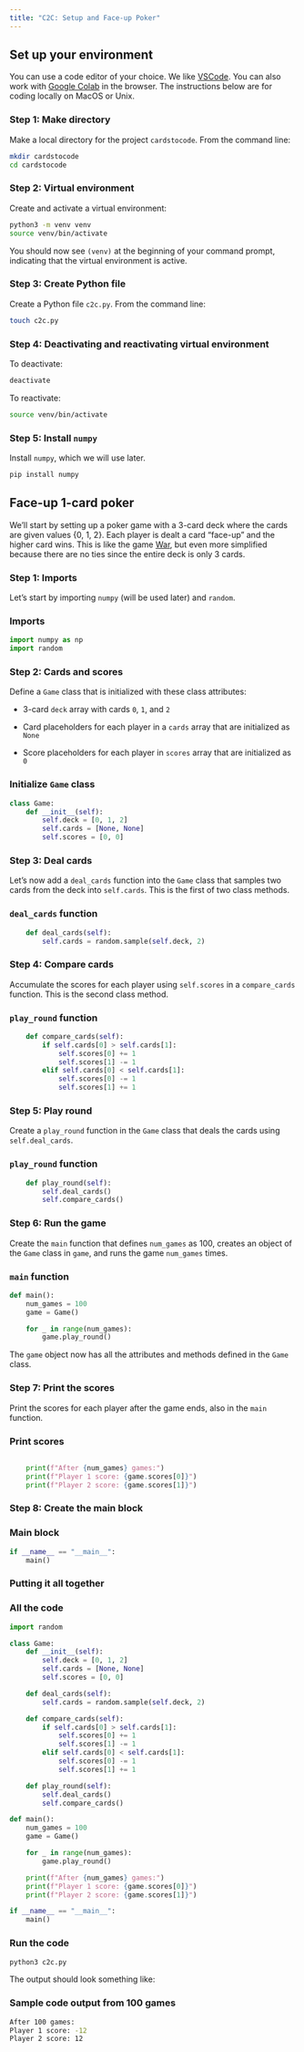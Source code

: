 ```yaml
---
title: "C2C: Setup and Face-up Poker"
---
```

## Set up your environment
You can use a code editor of your choice. We like [VSCode](https://code.visualstudio.com/). You can also work with [Google Colab](https://colab.research.google.com/) in the browser. The instructions below are for coding locally on MacOS or Unix. 

### Step 1: Make directory
Make a local directory for the project `cardstocode`. From the command line: 

```bash
mkdir cardstocode
cd cardstocode
```
### Step 2: Virtual environment
Create and activate a virtual environment: 

```bash
python3 -m venv venv
source venv/bin/activate
```

You should now see `(venv)` at the beginning of your command prompt, indicating that the virtual environment is active.

### Step 3: Create Python file
Create a Python file `c2c.py`. From the command line: 

```bash
touch c2c.py
```
### Step 4: Deactivating and reactivating virtual environment
To deactivate: 

```bash
deactivate
```

To reactivate: 

```bash
source venv/bin/activate
```

### Step 5: Install `numpy`
Install `numpy`, which we will use later. 

```bash
pip install numpy
```

## Face-up 1-card poker 
We'll start by setting up a poker game with a 3-card deck where the cards are given values {0, 1, 2}. Each player is dealt a card "face-up" and the higher card wins. This is like the game [War](https://en.wikipedia.org/wiki/War_(card_game)), but even more simplified because there are no ties since the entire deck is only 3 cards. 

### Step 1: Imports
Let's start by importing `numpy` (will be used later) and `random`. 

:::{.callout-tip collapse="true" appearance="minimal"}
### Imports
```python
import numpy as np
import random
```
:::

### Step 2: Cards and scores 
Define a `Game` class that is initialized with these class attributes: 

- 3-card `deck` array with cards `0`, `1`, and `2`

- Card placeholders for each player in a `cards` array that are initialized as `None`

- Score placeholders for each player in `scores` array that are initialized as `0`

:::{.callout-tip collapse="true" appearance="minimal"}
### Initialize `Game` class
```python
class Game:
    def __init__(self):
        self.deck = [0, 1, 2]
        self.cards = [None, None]
        self.scores = [0, 0]
```
:::

### Step 3: Deal cards
Let's now add a `deal_cards` function into the `Game` class that samples two cards from the deck into `self.cards`. This is the first of two class methods. 

:::{.callout-tip collapse="true" appearance="minimal"}
### `deal_cards` function
```python
    def deal_cards(self):
        self.cards = random.sample(self.deck, 2)
```
:::

### Step 4: Compare cards
Accumulate the scores for each player using `self.scores` in a `compare_cards` function. This is the second class method. 

:::{.callout-tip collapse="true" appearance="minimal"}
### `play_round` function
```python
    def compare_cards(self):
        if self.cards[0] > self.cards[1]:
            self.scores[0] += 1
            self.scores[1] -= 1
        elif self.cards[0] < self.cards[1]:
            self.scores[0] -= 1
            self.scores[1] += 1
```
:::

### Step 5: Play round
Create a `play_round` function in the `Game` class that deals the cards using `self.deal_cards`.

:::{.callout-tip collapse="true" appearance="minimal"}
### `play_round` function
```python
    def play_round(self):
        self.deal_cards()
        self.compare_cards()
```
:::

### Step 6: Run the game
Create the `main` function that defines `num_games` as 100, creates an object of the `Game` class in `game`, and runs the game `num_games` times. 

:::{.callout-tip collapse="true" appearance="minimal"}
### `main` function
```python
def main():
    num_games = 100
    game = Game()

    for _ in range(num_games):
        game.play_round()
```

The `game` object now has all the attributes and methods defined in the `Game` class.
:::

### Step 7: Print the scores
Print the scores for each player after the game ends, also in the `main` function.

:::{.callout-tip collapse="true" appearance="minimal"}
### Print scores
```python

    print(f"After {num_games} games:")
    print(f"Player 1 score: {game.scores[0]}")
    print(f"Player 2 score: {game.scores[1]}")
```
:::

### Step 8: Create the main block

:::{.callout-tip collapse="true" appearance="minimal"}
### Main block
```python
if __name__ == "__main__":
    main()
```
:::

### Putting it all together

:::{.callout-tip collapse="true" appearance="minimal"}
### All the code
```python
import random

class Game:
    def __init__(self):
        self.deck = [0, 1, 2]
        self.cards = [None, None]
        self.scores = [0, 0]

    def deal_cards(self):
        self.cards = random.sample(self.deck, 2)

    def compare_cards(self): 
        if self.cards[0] > self.cards[1]:
            self.scores[0] += 1
            self.scores[1] -= 1
        elif self.cards[0] < self.cards[1]:
            self.scores[0] -= 1
            self.scores[1] += 1

    def play_round(self):
        self.deal_cards()
        self.compare_cards()

def main():
    num_games = 100
    game = Game()

    for _ in range(num_games):
        game.play_round()

    print(f"After {num_games} games:")
    print(f"Player 1 score: {game.scores[0]}")
    print(f"Player 2 score: {game.scores[1]}")

if __name__ == "__main__":
    main()
```
:::

### Run the code
```python
python3 c2c.py
```

The output should look something like: 

:::{.callout-tip collapse="true" appearance="minimal"}
### Sample code output from 100 games
```bash
After 100 games:
Player 1 score: -12
Player 2 score: 12
```
:::